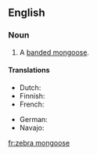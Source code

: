 ==English==

===Noun===
{{en-noun|head=[[zebra]] [[mongoose]]}}

# {{rare}} A [[banded mongoose]].

====Translations====
{{trans-top|Banded mongoose}}
* Dutch: {{t-|nl|zebramangoest}}
* Finnish: {{t-|fi|seepramangusti}}
* French: {{t-|fr|mangouste rayée|f}}
{{trans-mid}}
* German: {{t-|de|Zebramanguste}}
* Navajo: {{tø|nv|dlǫ́ʼii yił aheełtʼéhii noodǫ́zígíí}}
{{trans-bottom}}

[[fr:zebra mongoose]]